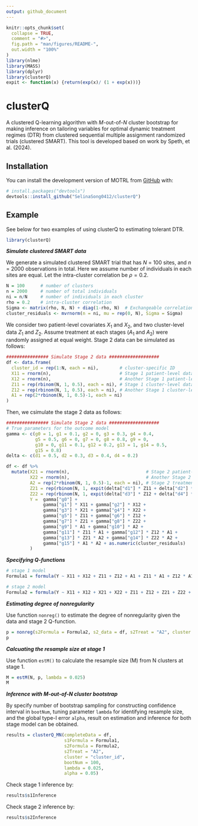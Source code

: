 ```yaml
---
output: github_document
---
```


<!-- README.md is generated from README.Rmd. Please edit that file -->

```r
knitr::opts_chunk$set(
  collapse = TRUE,
  comment = "#>",
  fig.path = "man/figures/README-",
  out.width = "100%"
)
library(nlme)
library(MASS)
library(dplyr)
library(clusterQ)
expit <- function(x) {return(exp(x)/ (1 + exp(x)))}
```


# clusterQ

<!-- badges: start -->
<!-- badges: end -->

A clustered Q-learning algorithm with $M$-out-of-$N$ cluster bootstrap for making inference on tailoring variables for optimal dynamic treatment regimes (DTR) from clustered sequential multiple assignment randomized trials (clustered SMART). This tool is developed based on work by Speth, et al. (2024).


## Installation

You can install the development version of MOTRL from [GitHub](https://github.com/) with:

``` r
# install.packages("devtools")
devtools::install_github("SelinaSong0412/clusterQ")
```

## Example

See below for two examples of using clusterQ to estimating tolerant DTR.

```r
library(clusterQ)
```


***Simulate clustered SMART data***

We generate a simulated clustered SMART trial that has $N$ = 100 sites, and $n$ = 2000 observations in total. Here we assume number of individuals in each sites are equal. Let the intra-cluster correlation be $\rho = 0.2$. 

```r
N = 100      # number of clusters
n = 2000     # number of total individuals 
ni = n/N     # number of individuals in each cluster
rho = 0.2    # intra-cluster correlation
Sigma <- matrix(rho, N, N) + diag(1-rho, N)  # Exchangeable correlation matrix
cluster_residuals <- mvrnorm(n = ni, mu = rep(0, N), Sigma = Sigma)
```

We consider two patient-level covariates $X_1$ and $X_2$, and two cluster-level data $Z_1$ and $Z_2$. Assume treatment at each stages ($A_1$ and $A_2$) were randomly assigned at equal weight. Stage 2 data can be simulated as follows:

```r
################ Simulate Stage 2 data ###################
df <- data.frame( 
  cluster_id = rep(1:N, each = ni),        # cluster-specific ID
  X11 = rnorm(n),                          # Stage 1 patient-level data
  X12 = rnorm(n),                          # Another Stage 1 patient-level variable
  Z11 = rep(rbinom(N, 1, 0.5), each = ni), # Stage 1 cluster-level data
  Z12 = rep(rbinom(N, 1, 0.5), each = ni), # Another Stage 1 cluster-level variable
  A1 = rep(2*rbinom(N, 1, 0.5)-1, each = ni)
)
```

Then, we csimulate the stage 2 data as follows:
```r
################ Simulate Stage 2 data ###################
# True parameters for the outcome model
gamma <- c(g0 = 1, g1 = 0.1, g2 = 0, g3 = 0.3, g4 = 0.4,
           g5 = 0.5, g6 = 0, g7 = 0, g8 = 0.8, g9 = 0,
           g10 = 0, g11 = 0.1, g12 = 0.2, g13 = 1, g14 = 0.5,
           g15 = 0.8)
delta <- c(d1 = 0.5, d2 = 0.3, d3 = 0.4, d4 = 0.2)

df <- df %>% 
  mutate(X21 = rnorm(n),                             # Stage 2 patient-level data
         X22 = rnorm(n),                             # Another Stage 2 patient-level variable
         A2 = rep(2*rbinom(N, 1, 0.5)-1, each = ni), # Stage 2 treatment
         Z21 = rep(rbinom(N, 1, expit(delta["d1"] * Z11 + delta["d2"] * A1)), each = ni),
         Z22 = rep(rbinom(N, 1, expit(delta["d3"] * Z12 + delta["d4"] * A1)), each = ni),
         Y =  gamma["g0"] +
              gamma["g1"] * X11 + gamma["g2"] * X12 +
              gamma["g3"] * X21 + gamma["g4"] * X22 +
              gamma["g5"] * Z11 + gamma["g6"] * Z12 +
              gamma["g7"] * Z21 + gamma["g8"] * Z22 +
              gamma["g9"] * A1 + gamma["g10"] * A2 +
              gamma["g11"] * Z11 * A1 + gamma["g12"] * Z12 * A1 +
              gamma["g13"] * Z21 * A2 + gamma["g14"] * Z22 * A2 +
              gamma["g15"] * A1 * A2 + as.numeric(cluster_residuals)
         )
```

***Specifying Q-functions***

```r
# stage 1 model
Formula1 = formula(Y ~ X11 + X12 + Z11 + Z12 + A1 + Z11 * A1 + Z12 * A1)

# stage 2 model
Formula2 = formula(Y ~ X11 + X12 + X21 + X22 + Z11 + Z12 + Z21 + Z22 + A1 + A2 + Z11 * A1 + Z12 * A1 + Z21 * A2 + Z22 * A2 + A1 * A2)
```

***Estimating degree of nonregularity***

Use function `nonreg()` to estimate the degree of nonregularity given the data and stage 2 Q-function. 

```r
p = nonreg(s2Formula = Formula2, s2_data = df, s2Treat = "A2", cluster = "cluster_id", nu = 0.05)
p
```

***Calcuating the resample size at stage 1***

Use function `estM()` to calculate the resample size (M) from N clusters at stage 1. 

```r
M = estM(N, p, lambda = 0.025)
M
```

***Inference with M-out-of-N cluster bootstrap***

By specify number of bootstrap sampling for constructing confidence interval in `bootNum`, tuning parameter `lambda` for identifying resample size, and the global type-I error `alpha`, result on estimation and inference for both stage model can be obtained.
```r
results = clusterQ_MN(completeData = df,
                      s1Formula = Formula1,
                      s2Formula = Formula2,
                      s2Treat = "A2",
                      cluster = "cluster_id", 
                      bootNum = 100,
                      lambda = 0.025,
                      alpha = 0.05)

```

Check stage 1 inference by:
```r
results$s1Inference
```

Check stage 2 inference by:
```r
results$s2Inference
```


